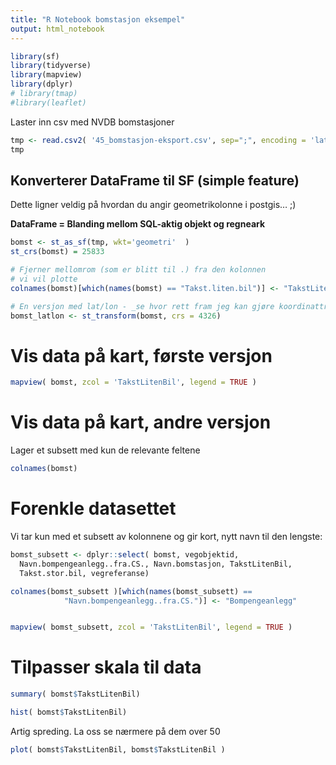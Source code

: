 ---
title: "R Notebook bomstasjon eksempel"
output: html_notebook
---

```{r,message=FALSE}
library(sf)
library(tidyverse)
library(mapview)
library(dplyr)
# library(tmap)
#library(leaflet)
```


Laster inn csv med NVDB bomstasjoner 
```{r}
tmp <- read.csv2( '45_bomstasjon-eksport.csv', sep=";", encoding = 'latin1')
tmp
```

## Konverterer DataFrame til SF (simple feature)

Dette ligner veldig på hvordan du angir geometrikolonne i postgis... ;) 

**DataFrame = Blanding mellom SQL-aktig objekt og regneark**

```{r}
bomst <- st_as_sf(tmp, wkt='geometri'  )
st_crs(bomst) = 25833

# Fjerner mellomrom (som er blitt til .) fra den kolonnen 
# vi vil plotte
colnames(bomst)[which(names(bomst) == "Takst.liten.bil")] <- "TakstLitenBil"

# En versjon med lat/lon - _se hvor rett fram jeg kan gjøre koordinattransformasjon:_ 
bomst_latlon <- st_transform(bomst, crs = 4326)

```

# Vis data på kart, første versjon

```{r}
mapview( bomst, zcol = 'TakstLitenBil', legend = TRUE )
```

# Vis data på kart, andre versjon 

Lager et subsett med kun de relevante feltene

```{r}
colnames(bomst)
```

# Forenkle datasettet

Vi tar kun med et subsett av kolonnene og gir kort, nytt navn til den lengste:

```{r}
bomst_subsett <- dplyr::select( bomst, vegobjektid,  
  Navn.bompengeanlegg..fra.CS., Navn.bomstasjon, TakstLitenBil, 
  Takst.stor.bil, vegreferanse)

colnames(bomst_subsett )[which(names(bomst_subsett) == 
            "Navn.bompengeanlegg..fra.CS.")] <- "Bompengeanlegg"


mapview( bomst_subsett, zcol = 'TakstLitenBil', legend = TRUE )
```

# Tilpasser skala til data


```{r}
summary( bomst$TakstLitenBil)
```


```{r}
hist( bomst$TakstLitenBil)
```

Artig spreding. La oss se nærmere på dem over 50

```{r}
plot( bomst$TakstLitenBil, bomst$TakstLitenBil )
```


